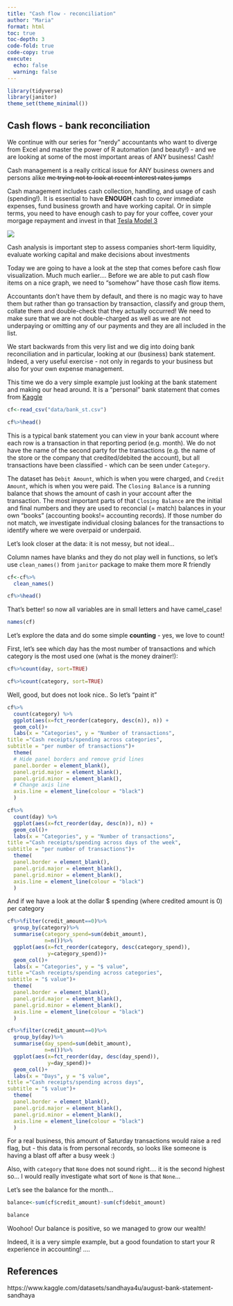 ```yaml
---
title: "Cash flow - reconciliation"
author: "Maria"
format: html
toc: true
toc-depth: 3
code-fold: true
code-copy: true
execute:
  echo: false
  warning: false
---
```


```r
library(tidyverse)
library(janitor)
theme_set(theme_minimal())

```

## Cash flows - bank reconciliation

We continue with our series for "nerdy" accountants who want to diverge from Excel and master the power of R automation (and beauty!) - and we are looking at some of the most important areas of ANY business! Cash!

Cash management is a really critical issue for ANY business owners and persons alike ~~me trying not to look at recent interest rates jumps~~

Cash management includes cash collection, handling, and usage of cash (spending!). It is essential to have **ENOUGH** cash to cover immediate expenses, fund business growth and have working capital. Or in simple terms, you need to have enough cash to pay for your coffee, cover your morgage repayment and invest in that [Tesla Model 3](https://www.tesla.com/en_au/model3)

![](img/tesla.jpg)

Cash analysis is important step to assess companies short-term liquidity, evaluate working capital and make decisions about investments

Today we are going to have a look at the step that comes before cash flow visualization. Much much earlier.... Before we are able to put cash flow items on a nice graph, we need to "somehow" have those cash flow items.

Accountants don't have them by default, and there is no magic way to have them but rather than go transaction by transaction, classify and group them, collate them and double-check that they actually occurred! We need to make sure that we are not double-charged as well as we are not underpaying or omitting any of our payments and they are all included in the list.

We start backwards from this very list and we dig into doing bank reconciliation and in particular, looking at our (business) bank statement. Indeed, a very useful exercise - not only in regards to your business but also for your own expense management.

This time we do a very simple example just looking at the bank statement and making our head around. It is a "personal" bank statement that comes from [Kaggle](https://www.kaggle.com/datasets/sandhaya4u/august-bank-statement-sandhaya)


```r
cf<-read_csv("data/bank_st.csv")

cf%>%head()
```
This is a typical bank statement you can view in your bank account where each row is a transaction in that reporting period (e.g. month). We do not have the name of the second party  for the transactions (e.g. the name of the store or the company that credited/debited the account), but all transactions have been classified - which can be seen under `Category`.

The dataset has `Debit Amount`, which is when you were charged, and `Credit Amount`, which is when you were paid. The `Closing Balance` is a running balance that shows the amount of cash in your account after the transaction. The most important parts of that `Closing Balance` are the initial and final numbers and they are used to reconcial (= match) balances in your own "books" (accounting books!= accounting records). If those number do not match, we investigate individual closing balances for the transactions to identify where we were overpaid or underpaid.

Let's look closer at the data: it is not messy, but not ideal...

Column names have blanks and they do not play well in functions, so let's use `clean_names()` from `janitor` package to make them more R friendly

```r
cf<-cf%>%
  clean_names()

cf%>%head()
```

That's better! so now all variables are in small letters and have camel_case!

```r
names(cf)
```

Let's explore the data and do some simple **counting** - yes, we love to count!

First, let's see which day has the most number of transactions and which category is the most used one (what is the money drainer!):

```r
cf%>%count(day, sort=TRUE)

cf%>%count(category, sort=TRUE)

```

Well, good, but does not look nice.. So let's "paint it"

```r
cf%>%
  count(category) %>% 
  ggplot(aes(x=fct_reorder(category, desc(n)), n)) + 
  geom_col()+ 
  labs(x = "Categories", y = "Number of transactions",
title ="Cash receipts/spending across categories",
subtitle = "per number of transactions")+
  theme(
  # Hide panel borders and remove grid lines
  panel.border = element_blank(),
  panel.grid.major = element_blank(),
  panel.grid.minor = element_blank(),
  # Change axis line
  axis.line = element_line(colour = "black")
  )

cf%>%
  count(day) %>% 
  ggplot(aes(x=fct_reorder(day, desc(n)), n)) + 
  geom_col()+ 
  labs(x = "Categories", y = "Number of transactions",
title ="Cash receipts/spending across days of the week",
subtitle = "per number of transactions")+
  theme(
  panel.border = element_blank(),
  panel.grid.major = element_blank(),
  panel.grid.minor = element_blank(),
  axis.line = element_line(colour = "black")
  )
```
And if we have a look at the dollar $ spending (where credited amount is 0) per category

```r
cf%>%filter(credit_amount==0)%>%
  group_by(category)%>%
  summarise(category_spend=sum(debit_amount),
            n=n())%>%
  ggplot(aes(x=fct_reorder(category, desc(category_spend)),
             y=category_spend))+
  geom_col()+ 
  labs(x = "Categories", y = "$ value",
title ="Cash receipts/spending across categories",
subtitle = "$ value")+
  theme(
  panel.border = element_blank(),
  panel.grid.major = element_blank(),
  panel.grid.minor = element_blank(),
  axis.line = element_line(colour = "black")
  )

cf%>%filter(credit_amount==0)%>%
  group_by(day)%>%
  summarise(day_spend=sum(debit_amount),
            n=n())%>%
  ggplot(aes(x=fct_reorder(day, desc(day_spend)),
             y=day_spend))+
  geom_col()+ 
  labs(x = "Days", y = "$ value",
title ="Cash receipts/spending across days",
subtitle = "$ value")+
  theme(
  panel.border = element_blank(),
  panel.grid.major = element_blank(),
  panel.grid.minor = element_blank(),
  axis.line = element_line(colour = "black")
  )
```

For a real business, this amount of Saturday transactions would raise a red flag, but - this data is from personal records, so looks like someone is having a blast off after a busy week :)

Also, with `category` that `None` does not sound right.... it is the second highest so... I would really investigate what sort of `None` is that `None`...

Let's see the balance for the month...

```r
balance<-sum(cf$credit_amount)-sum(cf$debit_amount)

balance
```

Woohoo! Our balance is positive, so we managed to grow our wealth!

Indeed, it is a very simple example, but a good foundation to start your R experience in accounting!
....

## References

https://www.kaggle.com/datasets/sandhaya4u/august-bank-statement-sandhaya
